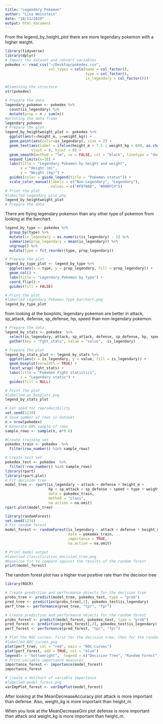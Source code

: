 ```yaml
---
title: "Legendary Pokemon"
author: "Lisa Weinstein"
date: "10/11/2019"
output: html_document
---
```


From the legend_by_height_plot there are more legendary pokemon with a higher weight.
```r
library(tidyverse)
library(dplyr)
# Import the dataset and convert variables
pokedex <- read_csv("~/Desktop/pokedex.csv", 
                    col_types = cols(name = col_factor(), 
                                     type = col_factor(),
                                     is_legendary = col_factor()))

#Examining the structure
str(pokedex)

# Prepare the data
legendary_pokemon <- pokedex %>% 
  count(is_legendary) %>% 
  mutate(prop = n / sum(n))
#printing the data frame
legendary_pokemon
# Prepare the plot
legend_by_heightweight_plot <- pokedex %>% 
  ggplot(aes(x=height_m, y=weight_kg)) +
  geom_point(aes(color=is_legendary), size = 2) +
  geom_text(aes(label = ifelse(height_m > 7.5 | weight_kg > 600, as.character(name), '')), 
            vjust = 0, hjust = 0) +
  geom_smooth(method = "lm", se = FALSE, col = "black", linetype = "dashed") +
  expand_limits(x=16) +
  labs(title = "Legendary Pokemon by height and weight",
       x = "Height (m)",
       y = "Weight (kg)") +
  guides(color = guide_legend(title = "Pokemon status")) +
  scale_color_manual(labels = c("Non-Legendary", "Legendary"),
                     values = c("#F8766D", "#00BFC4"))
# Print the plot
#labelled legendary_plot.png
legend_by_heightweight_plot
# Prepare the data
```
There are flying legendary pokemon than any other type of pokemon from looking at the barchart. 

```r
legend_by_type <- pokedex %>% 
  group_by(type) %>% 
  mutate(is_legendary = as.numeric(is_legendary) - 1) %>% 
  summarise(prop_legendary = mean(is_legendary)) %>% 
  ungroup() %>% 
  mutate(type = fct_reorder(type, prop_legendary))

# Prepare the plot
legend_by_type_plot <- legend_by_type %>% 
  ggplot(aes(x = type, y = prop_legendary, fill = prop_legendary)) + 
  geom_col() +
  labs(title = "Legendary Pokemon by type") +
  coord_flip() +
  guides(fill = FALSE)

# Print the plot
#labelled Legendary_Pokemon_Type_barchart.png
legend_by_type_plot
```
from looking at the boxplots, legendary pokemon are better in attack, sp_attack, defense, sp_defense, hp, speed than non-legendary pokemon. 

```r
# Prepare the data
legend_by_stats <- pokedex  %>% 
  select(is_legendary, attack, sp_attack, defense, sp_defense, hp, speed)  %>% 
  gather(key = "fght_stats", value = "value", -is_legendary) 

# Prepare the plot
legend_by_stats_plot <- legend_by_stats %>% 
  ggplot(aes(x = is_legendary, y = value, fill = is_legendary)) +
  geom_boxplot(varwidth = TRUE) +
  facet_wrap(~fght_stats) +
  labs(title = "Pokemon fight statistics",
       x = "Legendary status") +
  guides(fill = NULL)

# Print the plot
#labelled as boxplots.png
legend_by_stats_plot
```


```r
# Set seed for reproducibility
set.seed(1234)
# Save number of rows in dataset
n = nrow(pokedex)
# Generate 60% sample of rows
sample_rows <- sample(n, n*0.6)

#Create training set
pokedex_train <- pokedex  %>% 
  filter(row_number() %in% sample_rows)

# Create test set
pokedex_test <- pokedex  %>% 
  filter(!row_number() %in% sample_rows)
library(rpart)
library(rpart.plot)
# Fit decision tree
model_tree <- rpart(is_legendary ~ attack + defense + height_m + 
                    hp + sp_attack + sp_defense + speed + type + weight_kg,
                    data = pokedex_train,
                    method = "class",
                    na.action = na.omit)
rpart.plot(model_tree)

library(randomForest)
set.seed(1234)
# Fit random forest
model_forest <- randomForest(is_legendary ~ attack + defense + height_m + hp + sp_attack + sp_defense + speed + type + weight_kg,
                             data = pokedex_train,
                             importance = TRUE,
                             na.action = na.omit)

# Print model output
#labelled classification_decision_tree.png
#baseline fit to compare against the results of the random forest
print(model_forest)
```
The random forest plot has a higher true positive rate than the decision tree

```r
library(ROCR)

# Create prediction and performance objects for the decision tree
probs_tree <- predict(model_tree, pokedex_test, type = "prob")
pred_tree <- prediction(probs_tree[,2], pokedex_test$is_legendary)
perf_tree <- performance(pred_tree, "tpr", "fpr")

# Create prediction and performance objects for the random forest
probs_forest <- predict(model_forest, pokedex_test, type = "prob")
pred_forest <- prediction(probs_forest[,2], pokedex_test$is_legendary)
perf_forest <- performance(pred_forest, "tpr", "fpr")

# Plot the ROC curves: first for the decision tree, then for the random forest
#labelled ROC_curves.png
plot(perf_tree, col = "red", main = "ROC curves")
plot(perf_forest, add = TRUE, col = "blue")
legend(x = "bottomright",  legend = c("Decision Tree", "Random Forest"), fill = c("red", "blue"))
# Print variable importance measures
importance_forest <- importance(model_forest)
importance_forest

# Create a dotchart of variable importance
#labelled model_forest.png
varImpPlot_forest <- varImpPlot(model_forest)
```
After looking at the MeanDecreaseAccuracy plot attack is more important than defense. Also, weight_kg is more important than height_m. 

When you look at the MeanDecreaseGini plot defense is more important than attack and weight_kg is more important than height_m.
